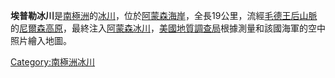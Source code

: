 {{coord|86|15|S|161|0|W|source:GNIS|display=title}}

'''埃普勒冰川'''是[[南極洲|南極洲]]的[[冰川|冰川]]，位於[[阿蒙森海岸|阿蒙森海岸]]，全長19公里，流經[[毛德王后山脈|毛德王后山脈]]的[[尼爾森高原|尼爾森高原]]，最終注入[[阿蒙森冰川|阿蒙森冰川]]，[[美國地質調查局|美國地質調查局]]根據測量和該國海軍的空中照片繪入地圖。

{{Antarctica-geo-stub}}
[[Category:南極洲冰川|Category:南極洲冰川]]